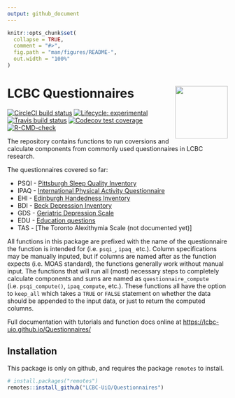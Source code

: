```yaml
---
output: github_document
---
```


<!-- README.md is generated from README.Rmd. Please edit that file -->

```r
knitr::opts_chunk$set(
  collapse = TRUE,
  comment = "#>",
  fig.path = "man/figures/README-",
  out.width = "100%"
)
```

# LCBC Questionnaires <img src="man/figures/hex.png" align="right" alt="" width="120" />

<!-- badges: start -->
[![CircleCI build status](https://circleci.com/gh/LCBC-UiO/Questionnaires.svg?style=svg&circle-token=8de4dd4d0d428ed1382feef5513cfa15aac3703e)](https://circleci.com/gh/LCBC-UiO/Questionnaires)
[![Lifecycle: experimental](https://img.shields.io/badge/lifecycle-experimental-orange.svg)](https://www.tidyverse.org/lifecycle/#experimental)
[![Travis build status](https://travis-ci.org/LCBC-UiO/Questionnaires.svg?branch=master)](https://travis-ci.org/LCBC-UiO/Questionnaires)
[![Codecov test coverage](https://codecov.io/gh/LCBC-UiO/Questionnaires/branch/master/graph/badge.svg)](https://codecov.io/gh/LCBC-UiO/Questionnaires?branch=master)
[![R-CMD-check](https://github.com/LCBC-UiO/Questionnaires/workflows/R-CMD-check/badge.svg)](https://github.com/LCBC-UiO/Questionnaires/actions)
<!-- badges: end -->

The repository contains functions to run coversions and calculate components from commonly used questionnaires in LCBC research. 

The questionnaires covered so far:  

- PSQI - [Pittsburgh Sleep Quality Inventory](https://lcbc-uio.github.io/Questionnaires/articles/psqi.html)
- IPAQ - [International Physical Activity Questionnaire](https://lcbc-uio.github.io/Questionnaires/articles/ipaq.html)
- EHI - [Edinburgh Handedness Inventory](https://lcbc-uio.github.io/Questionnaires/articles/ehi.html)
- BDI - [Beck Depression Inventory](https://lcbc-uio.github.io/Questionnaires/articles/bdi.html)
- GDS - [Geriatric Depression Scale](https://lcbc-uio.github.io/Questionnaires/articles/gds.html)
- EDU - [Education questions](https://lcbc-uio.github.io/Questionnaires/articles/edu.html)
- TAS - [The Toronto Alexithymia Scale (not documented yet)]


All functions in this package are prefixed with the name of the questionnaire the function is intended for (i.e. `psqi_`, `ipaq_` etc.). 
Column specifications may be manually inputed, but if columns are named after as the function expects (i.e. MOAS standard), the functions generally work without manual input. 
The functions that will run all (most) necessary steps to completely calculate components and sums are named as `questionnaire_compute` (i.e. `psqi_compute()`, `ipaq_compute`, etc.).
These functions all have the option to `keep_all` which takes a `TRUE` or `FALSE` statement on whether the data should be appended to the input data, or just to return the computed columns.

Full documentation with tutorials and function docs online at [https://lcbc-uio.github.io/Questionnaires/](https://lcbc-uio.github.io/Questionnaires/)



## Installation
This package is only on github, and requires the package `remotes` to install.

``` r
# install.packages("remotes")
remotes::install_github("LCBC-UiO/Questionnaires")
```
